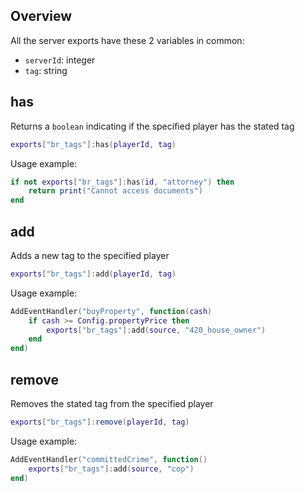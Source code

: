 ## Overview

All the server exports have these 2 variables in common:
- `serverId`: integer
- `tag`: string

## has
Returns a `boolean` indicating if the specified player has the stated tag
```lua showLineNumbers
exports["br_tags"]:has(playerId, tag)
```
Usage example:
```lua showLineNumbers
if not exports["br_tags"]:has(id, "attorney") then
    return print("Cannot access documents")
end
```

## add
Adds a new tag to the specified player  
```lua showLineNumbers
exports["br_tags"]:add(playerId, tag)
```
Usage example:
```lua showLineNumbers
AddEventHandler("buyProperty", function(cash)
    if cash >= Config.propertyPrice then
        exports["br_tags"]:add(source, "420_house_owner")
    end
end)
```

## remove
Removes the stated tag from the specified player
```lua showLineNumbers
exports["br_tags"]:remove(playerId, tag)
```
Usage example:
```lua showLineNumbers
AddEventHandler("committedCrime", function()
    exports["br_tags"]:add(source, "cop")
end)
```